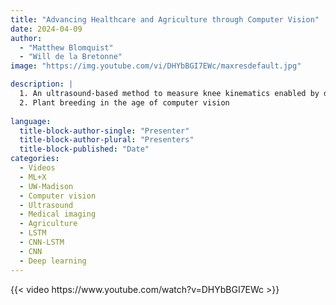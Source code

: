 ```yaml
---
title: "Advancing Healthcare and Agriculture through Computer Vision"
date: 2024-04-09
author: 
  - "Matthew Blomquist"
  - "Will de la Bretonne"
image: "https://img.youtube.com/vi/DHYbBGI7EWc/maxresdefault.jpg"

description: |
  1. An ultrasound-based method to measure knee kinematics enabled by deep learning<br>
  2. Plant breeding in the age of computer vision
  
language: 
  title-block-author-single: "Presenter"
  title-block-author-plural: "Presenters"
  title-block-published: "Date"
categories:
  - Videos
  - ML+X
  - UW-Madison
  - Computer vision
  - Ultrasound
  - Medical imaging
  - Agriculture
  - LSTM
  - CNN-LSTM
  - CNN
  - Deep learning
---
```


{{< video https://www.youtube.com/watch?v=DHYbBGI7EWc >}}
